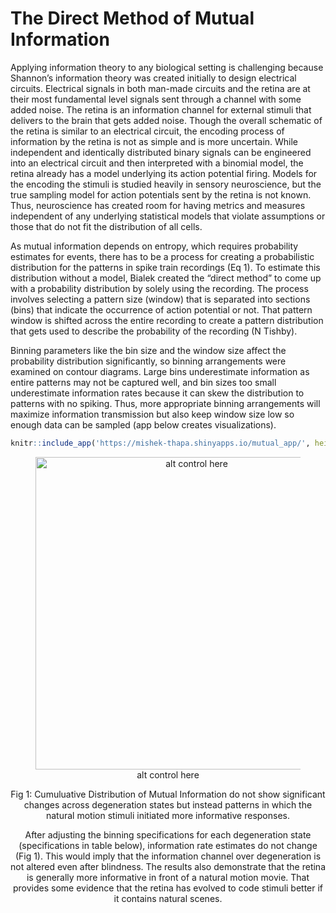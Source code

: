 # The Direct Method of Mutual Information

Applying information theory to any biological setting is challenging because Shannon's information theory was created initially to design electrical circuits. Electrical signals in both man-made circuits and the retina are at their most fundamental level signals sent through a channel with some added noise. The retina is an information channel for external stimuli that delivers to the brain that gets added noise. Though the overall schematic of the retina is similar to an electrical circuit, the encoding process of information by the retina is not as simple and is more uncertain. While independent and identically distributed binary signals can be engineered into an electrical circuit and then interpreted with a binomial model, the retina already has a model underlying its action potential firing. Models for the encoding the stimuli is studied heavily in sensory neuroscience, but the true sampling model for action potentials sent by the retina is not known. Thus, neuroscience has created room for having metrics and measures independent of any underlying statistical models that violate assumptions or those that do not fit the distribution of all cells. 

As mutual information depends on entropy, which requires probability estimates for events, there has to be a process for creating a probabilistic distribution for the patterns in spike train recordings (Eq 1). To estimate this distribution without a model, Bialek created the "direct method" to come up with a probability distribution by solely using the recording. The process involves selecting a pattern size (window) that is separated into sections (bins) that indicate the occurrence of action potential or not. That pattern window is shifted across the entire recording to create a pattern distribution that gets used to describe the probability of the recording (N Tishby).

Binning parameters like the bin size and the window size affect the probability distribution significantly, so binning arrangements were examined on contour diagrams. Large bins underestimate information as entire patterns may not be captured well, and bin sizes too small underestimate information rates because it can skew the distribution to patterns with no spiking. Thus, more appropriate binning arrangements will maximize information transmission but also keep window size low so enough data can be sampled (app below creates visualizations). 

<center>
```r
knitr::include_app('https://mishek-thapa.shinyapps.io/mutual_app/', height = '600px')
```
</center>

<center>
![alt control here](miplot.png){width=500px}
<center>

Fig 1: Cumuluative Distribution of Mutual Information do not show significant changes across degeneration states but instead patterns in which the natural motion stimuli initiated more informative responses.

After adjusting the binning specifications for each degeneration state (specifications in table below), information rate estimates do not change (Fig 1). This would imply that the information channel over degeneration is not altered even after blindness. The results also demonstrate that the retina is generally more informative in front of a natural motion movie. That provides some evidence that the retina has evolved to code stimuli better if it contains natural scenes. 





